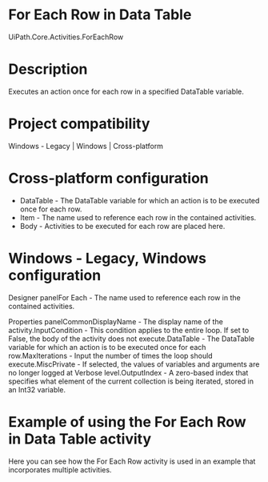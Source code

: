 ﻿# For Each Row in Data Table

UiPath.Core.Activities.ForEachRow

# Description

Executes an action once for each row in a specified DataTable variable.

# Project compatibility

Windows - Legacy | Windows | Cross-platform

# Cross-platform configuration

* DataTable - The DataTable variable for which an action is to be executed once for each row.
* Item - The name used to reference each row in the contained activities.
* Body - Activities to be executed for each row are placed here.

# Windows - Legacy, Windows configuration

Designer panelFor Each - The name used to reference each row in the contained activities.

Properties panelCommonDisplayName - The display name of the activity.InputCondition - This condition applies to the entire loop. If set to False, the body of the activity does not execute.DataTable - The DataTable variable for which an action is to be executed once for each row.MaxIterations - Input the number of times the loop should execute.MiscPrivate - If selected, the values of variables and arguments are no longer logged at Verbose level.OutputIndex - A zero-based index that specifies what element of the current collection is being iterated, stored in an Int32 variable.

# Example of using the For Each Row in Data Table activity

Here you can see how the For Each Row activity is used in an example that incorporates multiple activities.
